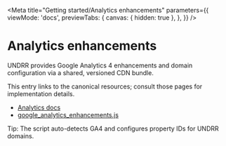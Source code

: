 
<Meta
  title="Getting started/Analytics enhancements"
  parameters={{
    viewMode: 'docs',
    previewTabs: {
      canvas: { hidden: true },
    },
  }}
/>

# Analytics enhancements

UNDRR provides Google Analytics 4 enhancements and domain configuration via a shared, versioned CDN bundle.

This entry links to the canonical resources; consult those pages for implementation details.

- [Analytics docs](https://assets.undrr.org/static/analytics/v1.0.0/index.html)
- [google_analytics_enhancements.js](https://assets.undrr.org/static/analytics/v1.0.0/google_analytics_enhancements.js)

Tip: The script auto-detects GA4 and configures property IDs for UNDRR domains.
